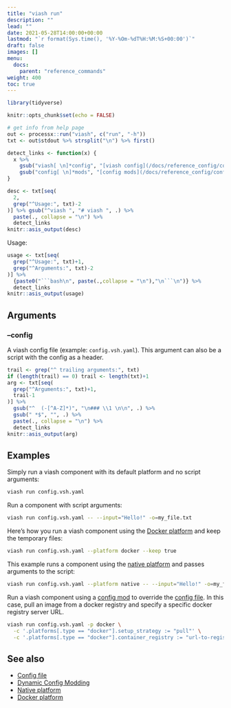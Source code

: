 ```yaml
---
title: "viash run"
description: ""
lead: ""
date: 2021-05-28T14:00:00+00:00
lastmod: "`r format(Sys.time(), '%Y-%Om-%dT%H:%M:%S+00:00')`"
draft: false
images: []
menu:
  docs:
    parent: "reference_commands"
weight: 400
toc: true
---
```


```r
library(tidyverse)

knitr::opts_chunk$set(echo = FALSE)

# get info from help page
out <- processx::run("viash", c("run", "-h"))
txt <- out$stdout %>% strsplit("\n") %>% first()

detect_links <- function(x) {
  x %>% 
    gsub("viash[ \n]*config", "[viash config](/docs/reference_config/config)", .) %>% 
    gsub("config[ \n]*mods", "[config mods](/docs/reference_config/config_mods/)", .)
}
```

```r
desc <- txt[seq(
  2,
  grep("^Usage:", txt)-2
)] %>% gsub("^viash ", "# viash ", .) %>% 
  paste(., collapse = "\n") %>% 
  detect_links
knitr::asis_output(desc)
```

Usage: 
```r
usage <- txt[seq(
  grep("^Usage:", txt)+1,
  grep("^Arguments:", txt)-2
)] %>% 
  {paste0("```bash\n", paste(.,collapse = "\n"),"\n```\n")} %>% 
  detect_links
knitr::asis_output(usage)
```

## Arguments 

### --config  
  
A viash config file (example: `config.vsh.yaml`). This argument can also be a script with the config as a header.

```r
trail <- grep("^ trailing arguments:", txt)
if (length(trail) == 0) trail <- length(txt)+1
arg <- txt[seq(
  grep("^Arguments:", txt)+1,
  trail-1
)] %>% 
  gsub("^  (-[^A-Z]*)", "\n### \\1 \n\n", .) %>% 
  gsub(" *$", "", .) %>% 
  paste(., collapse = "\n") %>% 
  detect_links
knitr::asis_output(arg)
```

## Examples

Simply run a viash component with its default platform and no script arguments:

```bash
viash run config.vsh.yaml
```

Run a component with script arguments:

```bash
viash run config.vsh.yaml -- --input="Hello!" -o=my_file.txt
```

Here's how you run a viash component using the [Docker platform](/docs/reference_config/platform-docker) and keep the temporary files:

```bash
viash run config.vsh.yaml --platform docker --keep true
```

This example runs a component using the [native platform](/docs/reference_config/platform-native) and passes arguments to the script:

```bash
viash run config.vsh.yaml --platform native -- --input="Hello!" -o=my_file.txt
```

Run a viash component using a [config mod](/docs/reference_config/config_mods) to override the [config file](/docs/reference_config/config). In this case, pull an image from a docker registry and specify a specific docker registry server URL.

```bash
viash run config.vsh.yaml -p docker \
  -c '.platforms[.type == "docker"].setup_strategy := "pull"' \
  -c '.platforms[.type == "docker"].container_registry := "url-to-registry"'
```

## See also

- [Config file](/docs/reference_config/config)
- [Dynamic Config Modding](/docs/reference_config/config_mods)
- [Native platform](/docs/reference_config/platform-native)
- [Docker platform](/docs/reference_config/platform-docker)